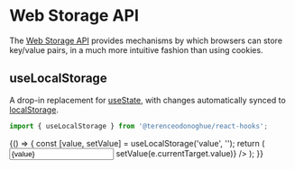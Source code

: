 
<Meta title="Web APIs/Web Storage API" />

# Web Storage API

The [Web Storage API](https://developer.mozilla.org/en-US/docs/Web/API/Web_Storage_API)
provides mechanisms by which browsers can store key/value pairs, in a much more intuitive fashion than using cookies.

## useLocalStorage

A drop-in replacement for [useState](https://reactjs.org/docs/hooks-state.html), with changes automatically synced to [localStorage](https://developer.mozilla.org/en-US/docs/Web/API/Window/localStorage).

```javascript
import { useLocalStorage } from '@terenceodonoghue/react-hooks';
```

<Canvas>
  <Story name="useLocalStorageHook">
    {() => {
      const [value, setValue] = useLocalStorage('value', '');
      return (
        <input
          type="text"
          value={value}
          onChange={(e) => setValue(e.currentTarget.value)}
        />
      );
    }}
  </Story>
</Canvas>
